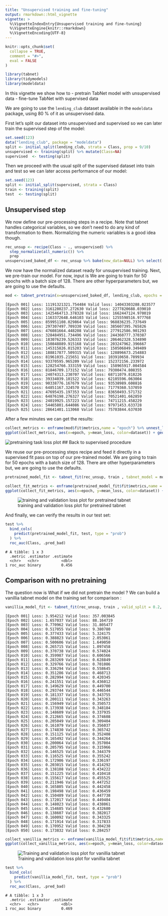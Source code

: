 ```yaml
---
title: "Unsupervised training and fine-tuning"
output: rmarkdown::html_vignette
vignette: >
  %\VignetteIndexEntry{Unsupervised training and fine-tuning}
  %\VignetteEngine{knitr::rmarkdown}
  %\VignetteEncoding{UTF-8}
---
```


```r
knitr::opts_chunk$set(
  collapse = TRUE,
  comment = "#>",
  eval = FALSE
)
```

```r
library(tabnet)
library(tidymodels)
library(modeldata)
```

In this vignette we show how to 
 - pretrain TabNet model with unsupervised data
 - fine-tune TabNet with supervised data

We are going to use the `lending_club` dataset available
in the `modeldata` package, using 80 % of it as unsupervised data.

First let's split our dataset into unsupervised and supervised so we can later train the supervised step of the model:

```r
set.seed(123)
data("lending_club", package = "modeldata")
split <- initial_split(lending_club, strata = Class, prop = 9/10)
unsupervised <- training(split) %>% mutate(Class=NA)
supervised  <- testing(split)
```

Then we proceed with the  usual split of the supervised dataset into train and test so we can later access performance of our model:

```r
set.seed(123)
split <- initial_split(supervised, strata = Class)
train <- training(split) 
test  <- testing(split)
```

## Unsupervised step

We now define our pre-processing steps in a recipe. Note that tabnet handles categorical variables, so we don't need to do any kind of transformation to them. Normalizing the numeric variables is a good idea though.

```r
rec_unsup <- recipe(Class ~ ., unsupervised) %>%
  step_normalize(all_numeric()) %>% 
  prep
unsupervised_baked_df <- rec_unsup %>% bake(new_data=NULL) %>% select(-Class)
```

We now have the normalized dataset ready for unsupervised training. 
Next, we pre-train our model. For now, input is  We are going to train for 50 epochs with a batch size of 128. There are other hyperparameters but, we are going to use the defaults.

```r
mod <- tabnet_pretrain(x=unsupervised_baked_df, lending_club, epochs = 25, valid_split = 0.2, verbose = TRUE)
```
```
[Epoch 001] Loss: 11191321321.754484 Valid loss: 14043303288.023577                    
[Epoch 002] Loss: 3161280237.272630 Valid loss: 2277820688.039010                      
[Epoch 003] Loss: 1425464713.378328 Valid loss: 1662447124.970019                      
[Epoch 004] Loss: 1163372648.646103 Valid loss: 1255598516.977768                      
[Epoch 005] Loss: 859951108.029864 Valid loss: 968836235.737649                        
[Epoch 006] Loss: 297307497.709330 Valid loss: 385607395.765826                        
[Epoch 007] Loss: 476081664.448208 Valid loss: 277912586.901293                        
[Epoch 008] Loss: 328484951.734496 Valid loss: 244360777.370387                        
[Epoch 009] Loss: 183076239.526333 Valid loss: 206462328.534890                        
[Epoch 010] Loss: 150848889.915168 Valid loss: 203247962.396667                        
[Epoch 011] Loss: 145315826.015203 Valid loss: 150506849.349409                        
[Epoch 012] Loss: 188817877.509315 Valid loss: 128896673.254883                        
[Epoch 013] Loss: 81961035.215651 Valid loss: 103910658.789934                         
[Epoch 014] Loss: 93370595.965209 Valid loss: 152372156.233972                         
[Epoch 015] Loss: 128254766.333159 Valid loss: 158965917.004584                        
[Epoch 016] Loss: 81846709.173152 Valid loss: 79300474.808355                          
[Epoch 017] Loss: 24074313.230707 Valid loss: 68711079.818226                          
[Epoch 018] Loss: 39334039.101522 Valid loss: 62105596.063004                          
[Epoch 019] Loss: 90338776.167679 Valid loss: 93538989.608816                          
[Epoch 020] Loss: 64851167.324570 Valid loss: 71779360.537059                          
[Epoch 021] Loss: 47695435.197353 Valid loss: 83650493.571732                          
[Epoch 022] Loss: 64876198.276327 Valid loss: 70521401.662859                          
[Epoch 023] Loss: 24019925.157223 Valid loss: 74711215.458229                          
[Epoch 024] Loss: 54465801.644086 Valid loss: 97971453.633728                          
[Epoch 025] Loss: 28641401.113068 Valid loss: 75703844.637030  
```

After a few minutes we can get the results:

```r
collect_metrics <- enframe(mod$fit$metrics,name = "epoch") %>% unnest_longer(value,indices_to = "dataset") %>% unnest_wider(value) %>% mutate(mean_loss = map_dbl(loss, mean))
ggplot(collect_metrics, aes(x=epoch, y=mean_loss, color=dataset)) + geom_line() + scale_y_log10()
```
![pretraining task loss plot](pretraining_loss.png)
## Back to supervised procedure

We reuse our pre-processing steps recipe and feed it directly in a supervised fit pass on top of our pre-trained model. We are going to train for 50 epochs with a batch size of 128. There are other hyperparameters but, we are going to use the defaults.

```r
pretrained_model_fit <- tabnet_fit(rec_unsup, train , tabnet_model = mod, valid_split = 0.2, epochs = 50, verbose=TRUE)
```

```r
collect_fit_metrics <- enframe(pretrained_model_fit$fit$metrics,name = "epoch") %>% unnest_longer(value,indices_to = "dataset") %>% unnest_wider(value) %>% mutate(mean_loss = map_dbl(loss, mean))
ggplot(collect_fit_metrics, aes(x=epoch, y=mean_loss, color=dataset)) + geom_line() + scale_y_log10()
```

![training and validation loss plot for pretrained tabnet](pretrained_model.png)

And finally, we can verify the results in our test set:

```r
test %>% 
  bind_cols(
    predict(pretrained_model_fit, test, type = "prob")
  ) %>% 
  roc_auc(Class, .pred_bad)
```

```
# A tibble: 1 x 3
  .metric .estimator .estimate
  <chr>   <chr>          <dbl>
1 roc_auc binary         0.456
```

## Comparison with no pretraining

The question now is What if we did not pretrain the model ? We can build a vanillia tabnet model on the training set for comparison : 

```r
vanillia_model_fit <- tabnet_fit(rec_unsup, train , valid_split = 0.2, epochs = 50, verbose=TRUE)

```

```
[Epoch 001] Loss: 3.954212 Valid loss: 357.003845                                      
[Epoch 002] Loss: 1.657037 Valid loss: 88.164719                                       
[Epoch 003] Loss: 0.770962 Valid loss: 31.805477                                       
[Epoch 004] Loss: 0.517055 Valid loss: 9.380780                                        
[Epoch 005] Loss: 0.377433 Valid loss: 5.324175                                        
[Epoch 006] Loss: 0.388823 Valid loss: 2.053061                                        
[Epoch 007] Loss: 0.500606 Valid loss: 1.649050                                        
[Epoch 008] Loss: 0.265715 Valid loss: 1.097458                                        
[Epoch 009] Loss: 0.370738 Valid loss: 0.574024                                        
[Epoch 010] Loss: 0.359987 Valid loss: 0.606566                                        
[Epoch 011] Loss: 0.283269 Valid loss: 0.628849                                        
[Epoch 012] Loss: 0.329766 Valid loss: 0.701086                                        
[Epoch 013] Loss: 0.336294 Valid loss: 0.558645                                        
[Epoch 014] Loss: 0.351286 Valid loss: 0.468713                                        
[Epoch 015] Loss: 0.282994 Valid loss: 0.420345                                        
[Epoch 016] Loss: 0.241551 Valid loss: 0.436012                                        
[Epoch 017] Loss: 0.149629 Valid loss: 0.449700                                        
[Epoch 018] Loss: 0.293744 Valid loss: 0.446544                                        
[Epoch 019] Loss: 0.181337 Valid loss: 0.343755                                        
[Epoch 020] Loss: 0.200111 Valid loss: 0.343263                                        
[Epoch 021] Loss: 0.156949 Valid loss: 0.350573                                        
[Epoch 022] Loss: 0.173938 Valid loss: 0.348184                                        
[Epoch 023] Loss: 0.148609 Valid loss: 0.337935                                        
[Epoch 024] Loss: 0.212665 Valid loss: 0.374608                                        
[Epoch 025] Loss: 0.205049 Valid loss: 0.309404                                        
[Epoch 026] Loss: 0.161079 Valid loss: 0.356037                                        
[Epoch 027] Loss: 0.174830 Valid loss: 0.365742                                        
[Epoch 028] Loss: 0.151125 Valid loss: 0.352408                                        
[Epoch 029] Loss: 0.165492 Valid loss: 0.344264                                        
[Epoch 030] Loss: 0.200064 Valid loss: 0.357004                                        
[Epoch 031] Loss: 0.205795 Valid loss: 0.315966                                        
[Epoch 032] Loss: 0.146525 Valid loss: 0.344379                                        
[Epoch 033] Loss: 0.116525 Valid loss: 0.355242                                        
[Epoch 034] Loss: 0.172986 Valid loss: 0.336197                                        
[Epoch 035] Loss: 0.203015 Valid loss: 0.414292                                        
[Epoch 036] Loss: 0.138108 Valid loss: 0.434222                                        
[Epoch 037] Loss: 0.151225 Valid loss: 0.410418                                        
[Epoch 038] Loss: 0.155617 Valid loss: 0.455525                                        
[Epoch 039] Loss: 0.211946 Valid loss: 0.447252                                        
[Epoch 040] Loss: 0.165805 Valid loss: 0.442458                                        
[Epoch 041] Loss: 0.198498 Valid loss: 0.436459                                        
[Epoch 042] Loss: 0.150489 Valid loss: 0.447738                                        
[Epoch 043] Loss: 0.172017 Valid loss: 0.449404                                        
[Epoch 044] Loss: 0.148023 Valid loss: 0.438061                                        
[Epoch 045] Loss: 0.154685 Valid loss: 0.432680                                        
[Epoch 046] Loss: 0.138607 Valid loss: 0.382017                                        
[Epoch 047] Loss: 0.160092 Valid loss: 0.343325                                        
[Epoch 048] Loss: 0.171914 Valid loss: 0.317833                                        
[Epoch 049] Loss: 0.170952 Valid loss: 0.304238                                        
[Epoch 050] Loss: 0.173832 Valid loss: 0.284257                                        

```

```r
collect_vanillia_metrics <- enframe(vanillia_model_fit$fit$metrics,name = "epoch") %>% unnest_longer(value,indices_to = "dataset") %>% unnest_wider(value) %>% mutate(mean_loss = map_dbl(loss, mean))
ggplot(collect_vanillia_metrics, aes(x=epoch, y=mean_loss, color=dataset)) + geom_line() + scale_y_log10()
```
![Training and validation loss plot for vanillia tabnet](vanillia_model.png)

```r
test %>% 
  bind_cols(
    predict(vanillia_model_fit, test, type = "prob")
  ) %>% 
  roc_auc(Class, .pred_bad)

```

```
# A tibble: 1 x 3
  .metric .estimator .estimate
  <chr>   <chr>          <dbl>
1 roc_auc binary         0.469
```




